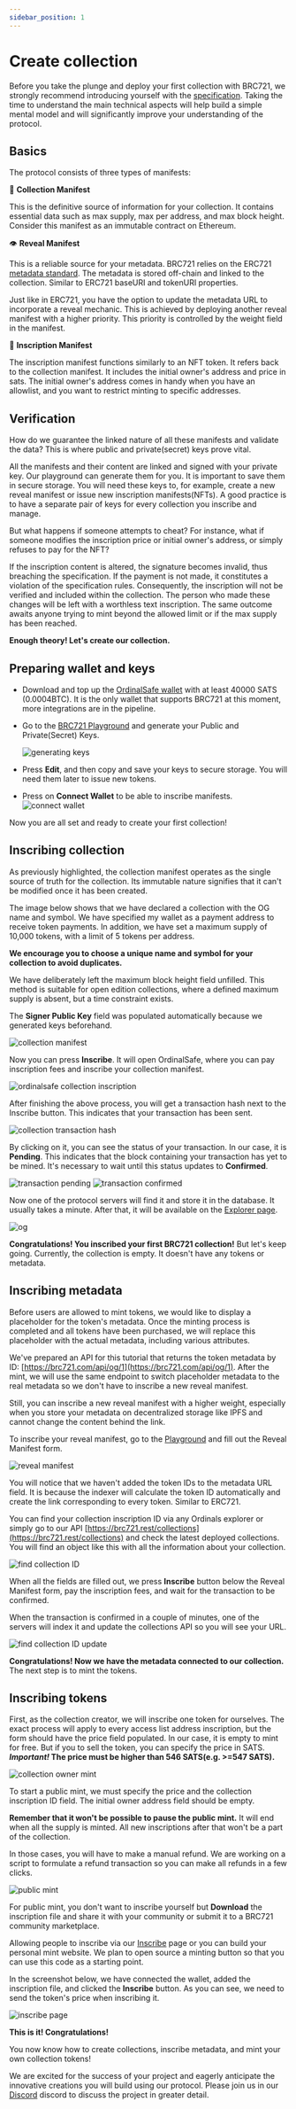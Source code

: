 ```yaml
---
sidebar_position: 1
---
```


# Create collection

Before you take the plunge and deploy your first collection with BRC721, we strongly recommend introducing yourself with the [specification](/docs/specification). Taking the time to understand the main technical aspects will help build a simple mental model and will significantly improve your understanding of the protocol.

## Basics

The protocol consists of three types of manifests:

📜 **Collection Manifest**

This is the definitive source of information for your collection. It contains essential data such as max supply, max per address, and max block height. Consider this manifest as an immutable contract on Ethereum.

👁️ **Reveal Manifest**

This is a reliable source for your metadata. BRC721 relies on the ERC721 [metadata standard](https://docs.opensea.io/docs/metadata-standards#metadata-structure). The metadata is stored off-chain and linked to the collection. Similar to ERC721 baseURI and tokenURI properties.

Just like in ERC721, you have the option to update the metadata URL to incorporate a reveal mechanic. This is achieved by deploying another reveal manifest with a higher priority. This priority is controlled by the weight field in the manifest.

💎 **Inscription Manifest**

The inscription manifest functions similarly to an NFT token. It refers back to the collection manifest. It includes the initial owner's address and price in sats. The initial owner's address comes in handy when you have an allowlist, and you want to restrict minting to specific addresses.

## Verification

How do we guarantee the linked nature of all these manifests and validate the data? This is where public and private(secret) keys prove vital.

All the manifests and their content are linked and signed with your private key. Our playground can generate them for you. It is important to save them in secure storage. You will need these keys to, for example, create a new reveal manifest or issue new inscription manifests(NFTs). A good practice is to have a separate pair of keys for every collection you inscribe and manage.

But what happens if someone attempts to cheat? For instance, what if someone modifies the inscription price or initial owner's address, or simply refuses to pay for the NFT?

If the inscription content is altered, the signature becomes invalid, thus breaching the specification. If the payment is not made, it constitutes a violation of the specification rules. Consequently, the inscription will not be verified and included within the collection. The person who made these changes will be left with a worthless text inscription. The same outcome awaits anyone trying to mint beyond the allowed limit or if the max supply has been reached.

**Enough theory! Let's create our collection.**

## Preparing wallet and keys

- Download and top up the [OrdinalSafe wallet](https://ordinalsafe.xyz/) with at least 40000 SATS (0.0004BTC). It is the only wallet that supports BRC721 at this moment, more integrations are in the pipeline.

- Go to the [BRC721 Playground](https://brc721.com/playground) and generate your Public and Private(Secret) Keys.

  <img
    src="/img/generating-keys.png"
    alt="generating keys"
    className="showcase"
  />

- Press **Edit**, and then copy and save your keys to secure storage. You will need them later to issue new tokens.

- Press on **Connect Wallet** to be able to inscribe manifests.
  <img
    src="/img/connect-wallet.png"
    alt="connect wallet"
    className="showcase"
  />

Now you are all set and ready to create your first collection!

## Inscribing collection

As previously highlighted, the collection manifest operates as the single source of truth for the collection. Its immutable nature signifies that it can't be modified once it has been created.

The image below shows that we have declared a collection with the OG name and symbol. We have specified my wallet as a payment address to receive token payments. In addition, we have set a maximum supply of 10,000 tokens, with a limit of 5 tokens per address.

**We encourage you to choose a unique name and symbol for your collection to avoid duplicates.**

We have deliberately left the maximum block height field unfilled. This method is suitable for open edition collections, where a defined maximum supply is absent, but a time constraint exists.

The **Signer Public Key** field was populated automatically because we generated keys beforehand.

<img
  src="/img/collection-manifest.png"
  alt="collection manifest"
  className="showcase"
/>

Now you can press **Inscribe**. It will open OrdinalSafe, where you can pay inscription fees and inscribe your collection manifest.

<img
  src="/img/ordinal-safe-collection-inscription.png"
  alt="ordinalsafe collection inscription"
  className="showcase"
/>

After finishing the above process, you will get a transaction hash next to the Inscribe button. This indicates that your transaction has been sent.

<img
  src="/img/collection-tx-hash.png"
  alt="collection transaction hash"
  className="showcase"
/>

By clicking on it, you can see the status of your transaction. In our case, it is **Pending**. This indicates that the block containing your transaction has yet to be mined. It's necessary to wait until this status updates to **Confirmed**.

<img src="/img/tx-pending.png" alt="transaction pending" className="showcase" />
<img
  src="/img/tx-confirmed.png"
  alt="transaction confirmed"
  className="showcase"
/>

Now one of the protocol servers will find it and store it in the database. It usually takes a minute. After that, it will be available on the [Explorer page](https://brc721.com/explorer).

<img src="/img/og.png" alt="og" className="showcase" />

**Congratulations! You inscribed your first BRC721 collection!** But let's keep going. Currently, the collection is empty. It doesn't have any tokens or metadata.

## Inscribing metadata

Before users are allowed to mint tokens, we would like to display a placeholder for the token's metadata. Once the minting process is completed and all tokens have been purchased, we will replace this placeholder with the actual metadata, including various attributes.

We've prepared an API for this tutorial that returns the token metadata by ID: [https://brc721.com/api/og/1](https://brc721.com/api/og/1). After the mint, we will use the same endpoint to switch placeholder metadata to the real metadata so we don't have to inscribe a new reveal manifest.

Still, you can inscribe a new reveal manifest with a higher weight, especially when you store your metadata on decentralized storage like IPFS and cannot change the content behind the link.

To inscribe your reveal manifest, go to the [Playground](https://brc721.com/playground) and fill out the Reveal Manifest form.

<img
  src="/img/reveal-manifest.png"
  alt="reveal manifest"
  className="showcase"
/>

You will notice that we haven't added the token IDs to the metadata URL field. It is because the indexer will calculate the token ID automatically and create the link corresponding to every token. Similar to ERC721.

You can find your collection inscription ID via any Ordinals explorer or simply go to our API [https://brc721.rest/collections](https://brc721.rest/collections) and check the latest deployed collections. You will find an object like this with all the information about your collection.

<img
  src="/img/find-collection-id.png"
  alt="find collection ID"
  className="showcase"
/>

When all the fields are filled out, we press **Inscribe** button below the Reveal Manifest form, pay the inscription fees, and wait for the transaction to be confirmed.

When the transaction is confirmed in a couple of minutes, one of the servers will index it and update the collections API so you will see your URL.

<img
  src="/img/find-collection-id-update.png"
  alt="find collection ID update"
  className="showcase"
/>

**Congratulations! Now we have the metadata connected to our collection.** The next step is to mint the tokens.

## Inscribing tokens

First, as the collection creator, we will inscribe one token for ourselves. The exact process will apply to every access list address inscription, but the form should have the price field populated. In our case, it is empty to mint for free. But if you to sell the token, you can specify the price in SATS.
**_Important!_ The price must be higher than 546 SATS(e.g. >=547 SATS).**

<img
  src="/img/collection-owner-mint.png"
  alt="collection owner mint"
  className="showcase"
/>

To start a public mint, we must specify the price and the collection inscription ID field. The initial owner address field should be empty.

**Remember that it won't be possible to pause the public mint.** It will end when all the supply is minted. All new inscriptions after that won't be a part of the collection.

In those cases, you will have to make a manual refund. We are working on a script to formulate a refund transaction so you can make all refunds in a few clicks.

<img src="/img/public-mint.png" alt="public mint" className="showcase" />

For public mint, you don't want to inscribe yourself but **Download** the inscription file and share it with your community or submit it to a BRC721 community marketplace.

Allowing people to inscribe via our [Inscribe](https://www.brc721.com/inscribe) page or you can build your personal mint website. We plan to open source a minting button so that you can use this code as a starting point.

In the screenshot below, we have connected the wallet, added the inscription file, and clicked the **Inscribe** button. As you can see, we need to send the token's price when inscribing it.

<img src="/img/inscribe-page.png" alt="inscribe page" className="showcase" />

**This is it! Congratulations!**

You now know how to create collections, inscribe metadata, and mint your own collection tokens!

We are excited for the success of your project and eagerly anticipate the innovative creations you will build using our protocol. Please join us in our [Discord](https://discord.com/invite/brc721) discord to discuss the project in greater detail.
